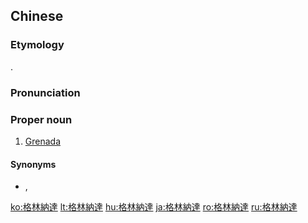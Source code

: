 {{also|格林纳达}}
==Chinese==
{{zh-forms|s=格林纳达|gloss=-}}

===Etymology===
{{bor|zh|en|Grenada}}.

===Pronunciation===
{{zh-pron
|m=Gélínnàdá
|c=gaak3 lam4 naap6 daat6
|mn=qz:Kiak-lîm-la̍p-ta̍t/xm,zz:Kek-lîm-la̍p-ta̍t
|cat=pn
}}

===Proper noun===
{{zh-proper noun}}

# {{lb|zh|Mainland China}} [[Grenada]]

====Synonyms====
* {{qualifier|Taiwan}} {{zh-l|格瑞那達}}, {{zh-l|格瑞內達}}

{{zh-cat|Countries}}

[[ko:格林納達]]
[[lt:格林納達]]
[[hu:格林納達]]
[[ja:格林納達]]
[[ro:格林納達]]
[[ru:格林納達]]